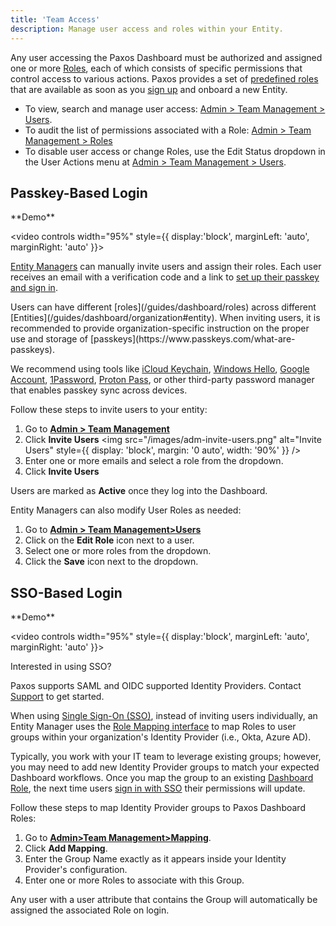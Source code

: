 ```yaml
---
title: 'Team Access'
description: Manage user access and roles within your Entity.
---
```


Any user accessing the Paxos Dashboard must be authorized and assigned one or more [Roles](https://dashboard.paxos.com/admin/team-management/roles), each of which consists of specific permissions that control access to various actions. Paxos provides a set of [predefined roles](https://dashboard.paxos.com/admin/team-management/roles) that are available as soon as you [sign up](/guides/dashboard/account) and onboard a new Entity.

- To view, search and manage user access: [Admin > Team Management > Users](https://dashboard.paxos.com/admin/team-management/users). 
- To audit the list of permissions associated with a Role: [Admin > Team Management > Roles](https://dashboard.paxos.com/admin/team-management/roles)
- To disable user access or change Roles, use the Edit Status dropdown in the User Actions menu at [Admin > Team Management > Users](https://dashboard.paxos.com/admin/team-management/users).

## Passkey-Based Login

<Info>
**Demo**

<video
 controls width="95%" style={{ display:'block', marginLeft: 'auto', marginRight: 'auto' }}>
  <source src="/images/manage-team-invite-users.mp4" type="video/mp4" />
</video>
</Info>

[Entity Managers](/guides/dashboard/roles#entity-manager) can manually invite users and assign their roles. Each user receives an email with a verification code and a link to [set up their passkey and sign in](/guides/dashboard/signin#passkey).

<Warning>
Users can have different [roles](/guides/dashboard/roles) across different [Entities](/guides/dashboard/organization#entity).
When inviting users, it is recommended to provide organization-specific instruction on the proper use and storage of [passkeys](https://www.passkeys.com/what-are-passkeys).

We recommend using tools like [iCloud Keychain](https://support.apple.com/guide/passwords/passkeys-mchl4af65d1a/mac), [Windows Hello](https://support.microsoft.com/en-us/account-billing/signing-in-with-a-passkey-09a49a86-ca47-406c-8acc-ed0e3c852c6d#), [Google Account](https://support.google.com/chrome/answer/13168025), [1Password](https://support.1password.com/save-use-passkeys/), [Proton Pass](https://proton.me/support/pass-use-passkeys), or other third-party password manager that enables passkey sync across devices.
</Warning>

Follow these steps to invite users to your entity:

1. Go to [**Admin > Team Management**](https://dashboard.paxos.com/admin/team-management/users)
2. Click **Invite Users** 
<img src="/images/adm-invite-users.png" alt="Invite Users" style={{ display: 'block', margin: '0 auto', width: '90%' }} />
4. Enter one or more emails and select a role from the dropdown.
6. Click **Invite Users**

Users are marked as **Active** once they log into the Dashboard.

Entity Managers can also modify User Roles as needed:

1. Go to [**Admin > Team Management>Users**](https://dashboard.paxos.com/admin/team-management/users)
2. Click on the **Edit Role** icon next to a user.
3. Select one or more roles from the dropdown. 
4. Click the **Save** icon next to the dropdown.

## SSO-Based Login

<Info>
**Demo**

<video
 controls width="95%" style={{ display:'block', marginLeft: 'auto', marginRight: 'auto' }}>
  <source src="/images/manage-team-mapping.mp4" type="video/mp4" />
</video>
</Info>

<Tip>
Interested in using SSO?

Paxos supports SAML and OIDC supported Identity Providers. Contact [Support](https://support.paxos.com) to get started.
</Tip>

When using [Single Sign-On (SSO)](#sso), instead of inviting users individually, an Entity Manager uses the [Role Mapping interface](https://dashboard.paxos.com/admin/team-management/mapping) to map Roles to user groups within your organization's Identity Provider (i.e., Okta, Azure AD).

Typically, you work with your IT team to leverage existing groups; however, you may need to add new Identity Provider groups to match your expected Dashboard workflows.
Once you map the group to an existing [Dashboard Role](/guides/dashboard/roles), the next time users [sign in with SSO](/guides/dashboard/signin#sso) their permissions will update.

Follow these steps to map Identity Provider groups to Paxos Dashboard Roles:

1. Go to [**Admin>Team Management>Mapping**](https://dashboard.paxos.com/admin/team-management/mapping).  
2. Click **Add Mapping**.  
3. Enter the Group Name exactly as it appears inside your Identity Provider's configuration.
4. Enter one or more Roles to associate with this Group. 

Any user with a user attribute that contains the Group will automatically be assigned the associated Role on login.
